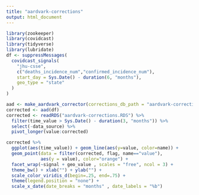 ```yaml
---
title: "aardvark-corrections"
output: html_document
---
```


```r
library(zookeeper)
library(covidcast)
library(tidyverse)
library(lubridate)
df <- suppressMessages(
  covidcast_signals(
    "jhu-csse",
    c("deaths_incidence_num","confirmed_incidence_num"),
    start_day = Sys.Date() - duration(6, "months"),
    geo_type = "state"
  )
)

aad <- make_aardvark_corrector(corrections_db_path = "aardvark-corrections.RDS")
corrected <- aad(df)
corrected <- readRDS("aardvark-corrections.RDS") %>%
  filter(time_value > Sys.Date() - duration(3, "months")) %>%
  select(-data_source) %>%
  pivot_longer(value:corrected)
```

```r
corrected %>% 
  ggplot(aes(time_value)) + geom_line(aes(y=value, color=name)) +
  geom_point(data = filter(corrected, flag, name=="value"), 
             aes(y = value), color="orange") +
  facet_wrap(~signal + geo_value , scales = "free", ncol = 3) +
  theme_bw() + xlab("") + ylab("") +
  scale_color_viridis_d(begin=.25, end=.75) + 
  theme(legend.position = "none") +
  scale_x_date(date_breaks = "months" , date_labels = "%b")
```



